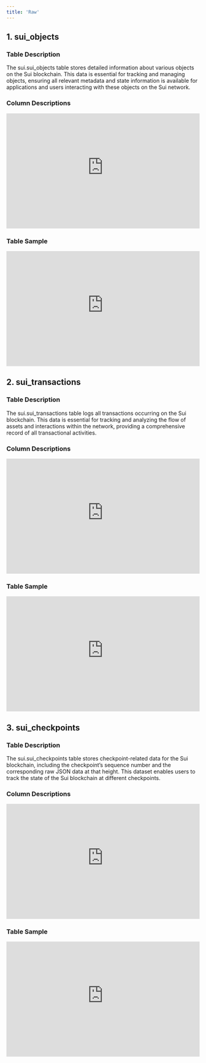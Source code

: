 ```yaml
---
title: 'Raw'
---
```


## 1. sui_objects
### Table Description
The sui.sui_objects table stores detailed information about various objects on the Sui blockchain. This data is essential for tracking and managing objects, ensuring all relevant metadata and state information is available for applications and users interacting with these objects on the Sui network.
### Column Descriptions

<div>
    <iframe
        src="https://doc-embed-app.chainbasehq.com/columns/sui.sui_objects"
        width="100%"
        height="300px"
        frameBorder="0"
        scrolling="no"
    ></iframe>
</div>

### Table Sample

<div>
    <iframe
        src="https://doc-embed-app.chainbasehq.com/data/sui.sui_objects"
        width="100%"
        height="300px"
        frameBorder="0"
        scrolling="no"
    ></iframe>
</div>

## 2. sui_transactions
### Table Description
The sui.sui_transactions table logs all transactions occurring on the Sui blockchain. This data is essential for tracking and analyzing the flow of assets and interactions within the network, providing a comprehensive record of all transactional activities.
### Column Descriptions

<div>
    <iframe
        src="https://doc-embed-app.chainbasehq.com/columns/sui.sui_transactions"
        width="100%"
        height="300px"
        frameBorder="0"
        scrolling="no"
    ></iframe>
</div>

### Table Sample

<div>
    <iframe
        src="https://doc-embed-app.chainbasehq.com/data/sui.sui_transactions"
        width="100%"
        height="300px"
        frameBorder="0"
        scrolling="no"
    ></iframe>
</div>

## 3. sui_checkpoints
### Table Description
The sui.sui_checkpoints table stores checkpoint-related data for the Sui blockchain, including the checkpoint’s sequence number and the corresponding raw JSON data at that height. This dataset enables users to track the state of the Sui blockchain at different checkpoints.
### Column Descriptions

<div>
    <iframe
        src="https://doc-embed-app.chainbasehq.com/columns/sui.sui_checkpoints"
        width="100%"
        height="300px"
        frameBorder="0"
        scrolling="no"
    ></iframe>
</div>

### Table Sample

<div>
    <iframe
        src="https://doc-embed-app.chainbasehq.com/data/sui.sui_checkpoints"
        width="100%"
        height="300px"
        frameBorder="0"
        scrolling="no"
    ></iframe>
</div>